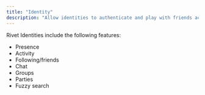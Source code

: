 ```yaml
---
title: "Identity"
description: "Allow identities to authenticate and play with friends across multiple games."
---
```


Rivet Identities include the following features:

- Presence
- Activity
- Following/friends
- Chat
- Groups
- Parties
- Fuzzy search

<CardGroup>
	<Card
		title="Friend discovery mechanisms"
		icon="compass"
		iconType="duotone"
		href="/identity/concepts/friend-discovery"
	/>
	<Card
		title="identity.setup"
		icon="code"
		iconType="duotone"
		href="/identity/api/post-identities"
	/>
	<Card
		title="identity.links.prepare"
		icon="code"
		iconType="duotone"
		href="/identity/api/post-game-links"
	/>
	<Card
		title="identity.events.watch"
		icon="code"
		iconType="duotone"
		href="/identity/api/get-events-live"
	/>
</CardGroup>
